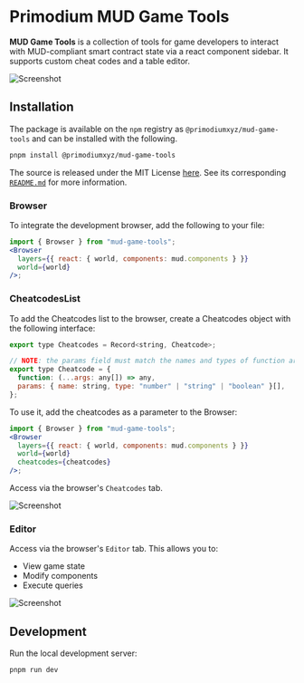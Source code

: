 # Primodium MUD Game Tools

**MUD Game Tools** is a collection of tools for game developers to interact with MUD-compliant smart contract state via a react component sidebar. It supports custom cheat codes and a table editor.

![Screenshot](../public/game-tools-cheatcodes.png)

## Installation

The package is available on the `npm` registry as `@primodiumxyz/mud-game-tools` and can be installed with the following.

```bash
pnpm install @primodiumxyz/mud-game-tools
```

The source is released under the MIT License [here](https://github.com/primodiumxyz/mud-game-tools). See its corresponding [`README.md`](https://github.com/primodiumxyz/mud-game-tools/blob/main/README.md) for more information.

### Browser

To integrate the development browser, add the following to your file:

```jsx
import { Browser } from "mud-game-tools";
<Browser
  layers={{ react: { world, components: mud.components } }}
  world={world}
/>;
```

### CheatcodesList

To add the Cheatcodes list to the browser, create a Cheatcodes object with the following interface:

```jsx
export type Cheatcodes = Record<string, Cheatcode>;

// NOTE: the params field must match the names and types of function arguments
export type Cheatcode = {
  function: (...args: any[]) => any,
  params: { name: string, type: "number" | "string" | "boolean" }[],
};
```

To use it, add the cheatcodes as a parameter to the Browser:

```jsx
import { Browser } from "mud-game-tools";
<Browser
  layers={{ react: { world, components: mud.components } }}
  world={world}
  cheatcodes={cheatcodes}
/>;
```

Access via the browser's `Cheatcodes` tab.

![Screenshot](../public/game-tools-cheatcodes.png)

### Editor

Access via the browser's `Editor` tab. This allows you to:

- View game state
- Modify components
- Execute queries

![Screenshot](../public/game-tools-editor.png)

## Development

Run the local development server:

```bash
pnpm run dev
```
